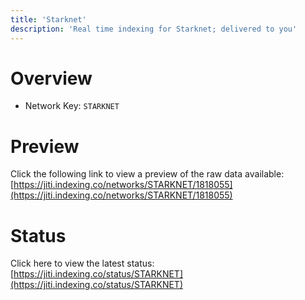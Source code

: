 ```yaml
---
title: 'Starknet'
description: 'Real time indexing for Starknet; delivered to you'
---
```


# Overview
- Network Key: `STARKNET`

# Preview
Click the following link to view a preview of the raw data available: [https://jiti.indexing.co/networks/STARKNET/1818055](https://jiti.indexing.co/networks/STARKNET/1818055)

# Status
Click here to view the latest status: [https://jiti.indexing.co/status/STARKNET](https://jiti.indexing.co/status/STARKNET)

